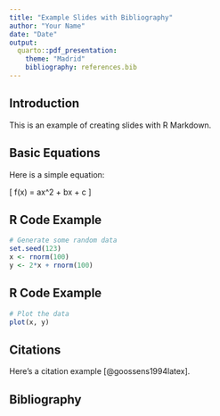 ---
title: "Example Slides with Bibliography"
author: "Your Name"
date: "Date"
output:
  quarto::pdf_presentation:
    theme: "Madrid"
    bibliography: references.bib
---

## Introduction

This is an example of creating slides with R Markdown.

## Basic Equations

Here is a simple equation:

\[
f(x) = ax^2 + bx + c
\]

## R Code Example

```{r}
# Generate some random data
set.seed(123)
x <- rnorm(100)
y <- 2*x + rnorm(100)

```

## R Code Example

```{r, echo = FALSE}
# Plot the data
plot(x, y)
```

## Citations

Here's a citation example [@goossens1994latex].

## Bibliography

\bibliography{references}